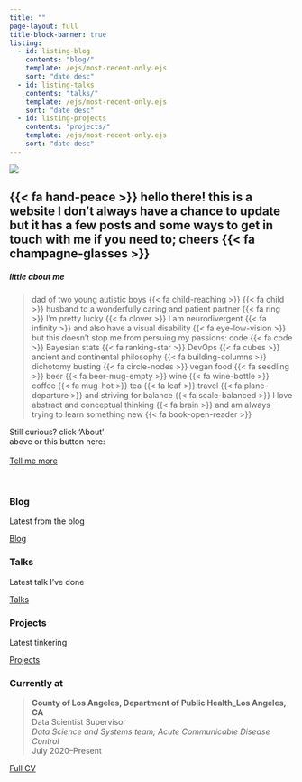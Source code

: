 ```yaml
---
title: ""
page-layout: full
title-block-banner: true
listing: 
  - id: listing-blog
    contents: "blog/"
    template: /ejs/most-recent-only.ejs
    sort: "date desc"
  - id: listing-talks
    contents: "talks/"
    template: /ejs/most-recent-only.ejs
    sort: "date desc"
  - id: listing-projects
    contents: "projects/"
    template: /ejs/most-recent-only.ejs
    sort: "date desc"
---
```


::: {#img-me .center}
![](images/me.png)
:::


::: {.center-text}
## {{< fa hand-peace >}} hello there! this is a website I don't always have a chance to update but it has a few posts and some ways to get in touch with me if you need to; cheers {{< fa champagne-glasses >}}
:::

::: {.grid}

::: {.g-col-8}
##### little about me

> dad of two young autistic boys {{< fa child-reaching >}} {{< fa child >}} husband to a wonderfully caring and patient partner {{< fa ring >}} I'm pretty lucky {{< fa clover >}} I am neurodivergent {{< fa infinity >}} and also have a visual disability {{< fa eye-low-vision >}} but this doesn't stop me from persuing my passions: code {{< fa code >}} Bayesian stats {{< fa ranking-star >}} DevOps {{< fa cubes >}} ancient and continental philosophy {{< fa building-columns >}} dichotomy busting {{< fa circle-nodes >}} vegan food {{< fa seedling >}} beer {{< fa beer-mug-empty >}} wine {{< fa wine-bottle >}} coffee {{< fa mug-hot >}} tea {{< fa leaf >}} travel {{< fa plane-departure >}} and striving for balance {{< fa scale-balanced >}} I love abstract and conceptual thinking {{< fa brain >}} and am always trying to learn something new {{< fa book-open-reader >}} 
:::

::: {.g-col-4 .vh-center .center-text}
Still curious? click 'About'<br> above or this button here:<br><br>
[Tell me more](about.qmd){.btn .btn-secondary role="button"}
:::

:::

<br>

::: {.content-block}
::: {.features}

::: {.feature}
::: {.feature-top}
### Blog

Latest from the blog

::: {#listing-blog}
:::
:::

::: {.feature-bottom}
[Blog](blog.qmd){.btn .btn-secondary role="button"}
:::
:::

::: {.feature}
::: {.feature-top}
### Talks

Latest talk I've done

::: {#listing-talks}
:::
:::

::: {.feature-bottom}
[Talks](talks.qmd){.btn .btn-secondary role="button"}
:::
:::

::: {.feature}
::: {.feature-top}
### Projects

Latest tinkering

::: {#listing-projects}
:::
:::

::: {.feature-bottom}
[Projects](projects.qmd){.btn .btn-secondary role="button"}
:::
:::

:::
:::

### Currently at

> __County of Los Angeles, Department of Public Health_Los Angeles, CA__ <br>
Data Scientist Supervisor<br> 
_Data Science and Systems team; Acute Communicable Disease Control_  <br>
July 2020--Present 

[Full CV](vitae.qmd){.btn .btn-secondary role="button"}

<link rel="me" href="https://hachyderm.io/@robertmitchellv">
